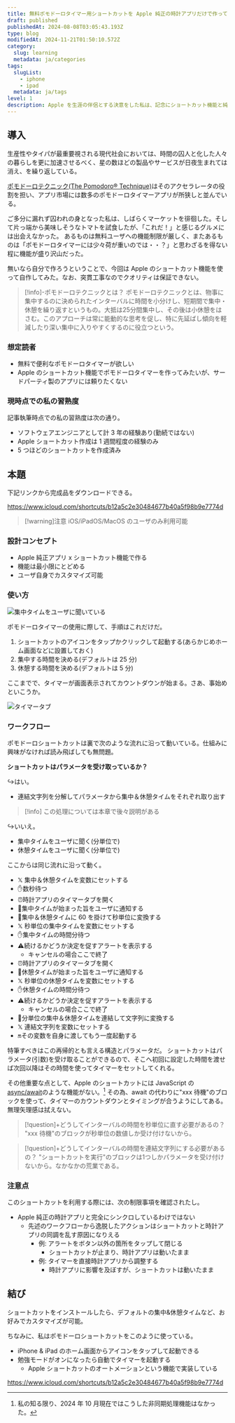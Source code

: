 ```yaml
---
title: 無料ポモドーロタイマー用ショートカットを Apple 純正の時計アプリだけで作ってみた
draft: published
publishedAt: 2024-08-08T03:05:43.193Z
type: blog
modifiedAt: 2024-11-21T01:50:10.572Z
category:
  slug: learning
  metadata: ja/categories
tags:
  slugList:
    - iphone
    - ipad
  metadata: ja/tags
level: 1
description: Apple を生涯の伴侶とする決意をした私は、記念にショートカット機能と純正時計アプリだけでポモドーロタイマーを作ることにした。その仕組みと使い方を紹介する。ダウンロードリンク付き。
---
```


## 導入

生産性やタイパが最重要視される現代社会においては、時間の囚人と化した人々の暮らしを更に加速させるべく、星の数ほどの製品やサービスが日夜生まれては消え、を繰り返している。

[ポモドーロテクニック(The Pomodoro® Technique)](https://www.pomodorotechnique.com/)はそのアクセラレータの役割を担い、アプリ市場には数多のポモドーロタイマーアプリが所狭しと並んでいる。

ご多分に漏れず囚われの身となった私は、しばらくマーケットを徘徊した。そして片っ端から美味しそうなトマトを試食したが、「これだ！」と感じるグルメには出会えなかった。
あるものは無料ユーザへの機能制限が厳しく、またあるものは「ポモドーロタイマーには少々荷が重いのでは・・？」と思わざるを得ない程に機能が盛り沢山だった。

無いなら自分で作ろうということで、今回は Apple のショートカット機能を使って自作してみた。なお、突貫工事なのでクオリティは保証できない。

> [!info]-ポモドーロテクニックとは？
> ポモドーロテクニックとは、物事に集中するのに決められたインターバルに時間を小分けし、短期間で集中・休憩を繰り返すというもの。大抵は25分間集中し、その後は小休憩をはさむ。このアプローチは常に能動的な思考を促し、特に先延ばし傾向を軽減したり深い集中に入りやすくするのに役立つという。

### 想定読者

- 無料で便利なポモドーロタイマーが欲しい
- Apple のショートカット機能でポモドーロタイマーを作ってみたいが、サードパーティ製のアプリには頼りたくない

### 現時点での私の習熟度

記事執筆時点での私の習熟度は次の通り。

- ソフトウェアエンジニアとして計 3 年の経験あり(勤続ではない)
- Apple ショートカット作成は 1 週間程度の経験のみ
- 5 つほどのショートカットを作成済み

## 本題

下記リンクから完成品をダウンロードできる。

https://www.icloud.com/shortcuts/b12a5c2e30484677b40a5f98b9e7774d

> [!warning]注意
> iOS/iPadOS/MacOS のユーザのみ利用可能

### 設計コンセプト

- Apple 純正アプリ x ショートカット機能で作る
- 機能は最小限にとどめる
- ユーザ自身でカスタマイズ可能

### 使い方

![ 集中タイムをユーザに聞いている ](../../../assets/images/ask-work-interval.png)

ポモドーロタイマーの使用に際して、手順はこれだけだ。

1. ショートカットのアイコンをタップかクリックして起動する(あらかじめホーム画面などに設置しておく)
2. 集中する時間を決める(デフォルトは 25 分)
3. 休憩する時間を決める(デフォルトは 5 分)

ここまでで、タイマーが画面表示されてカウントダウンが始まる。さあ、事始めといこうか。

![ タイマータブ ](../../../assets/images/timer-display.png)

### ワークフロー

ポモドーロショートカットは裏で次のような流れに沿って動いている。仕組みに興味がなければ読み飛ばしても無問題。

**ショートカットはパラメータを受け取っているか？**

↪️はい。

- 連結文字列を分解してパラメータから集中＆休憩タイムをそれぞれ取り出す

> [!info]
> この処理については本章で後々説明がある

↪️いいえ。

- 集中タイムをユーザに聞く(分単位で)
- 休憩タイムをユーザに聞く(分単位で)

ここからは同じ流れに沿って動く。

- 𝕏 集中＆休憩タイムを変数にセットする
- ✋数秒待つ
- ⏰時計アプリのタイマータブを開く
- 📢集中タイムが始まった旨をユーザに通知する
- 🔄集中＆休憩タイムに 60 を掛けて秒単位に変換する
- 𝕏 秒単位の集中タイムを変数にセットする
- ✋集中タイムの時間分待つ
- ⚠️続けるかどうか決定を促すアラートを表示する
  - キャンセルの場合ここで終了
- ⏰時計アプリのタイマータブを開く
- 📢休憩タイムが始まった旨をユーザに通知する
- 𝕏 秒単位の休憩タイムを変数にセットする
- ✋休憩タイムの時間分待つ
- ⚠️続けるかどうか決定を促すアラートを表示する
  - キャンセルの場合ここで終了
- 🔄分単位の集中＆休憩タイムを連結して文字列に変換する
- 𝕏 連結文字列を変数にセットする
- 🔛その変数を自身に渡してもう一度起動する

特筆すべきはこの再帰的とも言える構造とパラメータだ。
ショートカットはパラメータ(引数)を受け取ることができるので、そこへ初回に設定した時間を渡せば次回以降はその時間を使ってタイマーをセットしてくれる。

その他重要な点として、Apple のショートカットには JavaScript の[async/await](https://developer.mozilla.org/en-US/docs/Web/JavaScript/Reference/Statements/async_function)のような機能がない。[^1]
その為、await の代わりに"xxx 待機"のブロックを使って、タイマーのカウントダウンとタイミングが合うようにしてある。無理矢理感は拭えない。

[^1]: 私の知る限り、2024 年 10 月現在ではこうした非同期処理機能はなかった。

> [!question]+どうしてインターバルの時間を秒単位に直す必要があるの？
> "xxx 待機"のブロックが秒単位の数値しか受け付けないから。

> [!question]+どうしてインターバルの時間を連結文字列にする必要があるの？
> "ショートカットを実行"のブロックは1つしかパラメータを受け付けないから。なかなかの荒業である。

### 注意点

このショートカットを利用する際には、次の制限事項を確認されたし。

- Apple 純正の時計アプリと完全にシンクロしているわけではない
  - 先述のワークフローから逸脱したアクションはショートカットと時計アプリの同調を乱す原因になりえる
    - 例: アラートをボタン以外の箇所をタップして閉じる
      - ショートカットが止まり、時計アプリは動いたまま
    - 例: タイマーを直接時計アプリから調整する
      - 時計アプリに影響を及ぼすが、ショートカットは動いたまま

## 結び

ショートカットをインストールしたら、デフォルトの集中&休憩タイムなど、お好みでカスタマイズが可能。

ちなみに、私はポモドーロショートカットをこのように使っている。

- iPhone & iPad のホーム画面からアイコンをタップして起動できる
- 勉強モードがオンになったら自動でタイマーを起動する
  - Apple ショートカットのオートメーションという機能で実装している

https://www.icloud.com/shortcuts/b12a5c2e30484677b40a5f98b9e7774d
